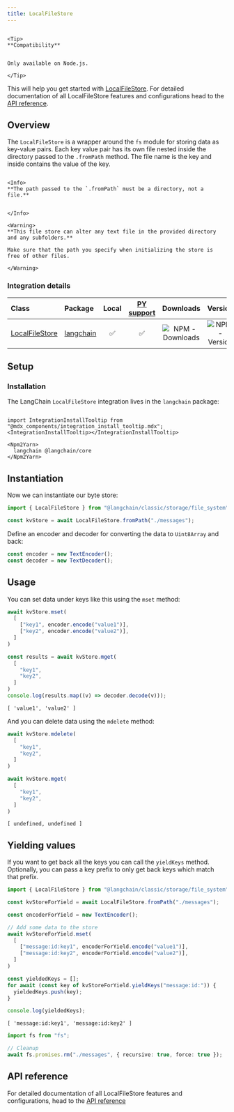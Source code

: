 ```yaml
---
title: LocalFileStore
---
```


```{=mdx}

<Tip>
**Compatibility**


Only available on Node.js.

</Tip>

```

This will help you get started with [LocalFileStore](/oss/integrations/stores). For detailed documentation of all LocalFileStore features and configurations head to the [API reference](https://api.js.langchain.com/classes/langchain.storage_file_system.LocalFileStore.html).

## Overview

The `LocalFileStore` is a wrapper around the `fs` module for storing data as key-value pairs.
Each key value pair has its own file nested inside the directory passed to the `.fromPath` method.
The file name is the key and inside contains the value of the key.

```{=mdx}

<Info>
**The path passed to the `.fromPath` must be a directory, not a file.**


</Info>

<Warning>
**This file store can alter any text file in the provided directory and any subfolders.**

Make sure that the path you specify when initializing the store is free of other files.

</Warning>

```

### Integration details

| Class | Package | Local | [PY support](https://python.langchain.com/docs/integrations/stores/file_system/) | Downloads | Version |
| :--- | :--- | :---: | :---: |  :---: | :---: |
| [LocalFileStore](https://api.js.langchain.com/classes/langchain.storage_file_system.LocalFileStore.html) | [langchain](https://api.js.langchain.com/modules/langchain.storage_file_system.html) | ✅ | ✅ | ![NPM - Downloads](https://img.shields.io/npm/dm/langchain?style=flat-square&label=%20&) | ![NPM - Version](https://img.shields.io/npm/v/langchain?style=flat-square&label=%20&) |

## Setup

### Installation

The LangChain `LocalFileStore` integration lives in the `langchain` package:

```{=mdx}

import IntegrationInstallTooltip from "@mdx_components/integration_install_tooltip.mdx";
<IntegrationInstallTooltip></IntegrationInstallTooltip>

<Npm2Yarn>
  langchain @langchain/core
</Npm2Yarn>

```

## Instantiation

Now we can instantiate our byte store:

```typescript
import { LocalFileStore } from "@langchain/classic/storage/file_system"

const kvStore = await LocalFileStore.fromPath("./messages");
```

Define an encoder and decoder for converting the data to `Uint8Array` and back:

```typescript
const encoder = new TextEncoder();
const decoder = new TextDecoder();
```

## Usage

You can set data under keys like this using the `mset` method:

```typescript
await kvStore.mset(
  [
    ["key1", encoder.encode("value1")],
    ["key2", encoder.encode("value2")],
  ]
)

const results = await kvStore.mget(
  [
    "key1",
    "key2",
  ]
)
console.log(results.map((v) => decoder.decode(v)));
```

```output
[ 'value1', 'value2' ]
```

And you can delete data using the `mdelete` method:

```typescript
await kvStore.mdelete(
  [
    "key1",
    "key2",
  ]
)

await kvStore.mget(
  [
    "key1",
    "key2",
  ]
)
```

```output
[ undefined, undefined ]
```

## Yielding values

If you want to get back all the keys you can call the `yieldKeys` method. Optionally, you can pass a key prefix to only get back keys which match that prefix.

```typescript
import { LocalFileStore } from "@langchain/classic/storage/file_system"

const kvStoreForYield = await LocalFileStore.fromPath("./messages");

const encoderForYield = new TextEncoder();

// Add some data to the store
await kvStoreForYield.mset(
  [
    ["message:id:key1", encoderForYield.encode("value1")],
    ["message:id:key2", encoderForYield.encode("value2")],
  ]
)

const yieldedKeys = [];
for await (const key of kvStoreForYield.yieldKeys("message:id:")) {
  yieldedKeys.push(key);
}

console.log(yieldedKeys);
```

```output
[ 'message:id:key1', 'message:id:key2' ]
```

```typescript
import fs from "fs";

// Cleanup
await fs.promises.rm("./messages", { recursive: true, force: true });
```

## API reference

For detailed documentation of all LocalFileStore features and configurations, head to the [API reference](https://api.js.langchain.com/classes/langchain_storage_file_system.LocalFileStore.html)
